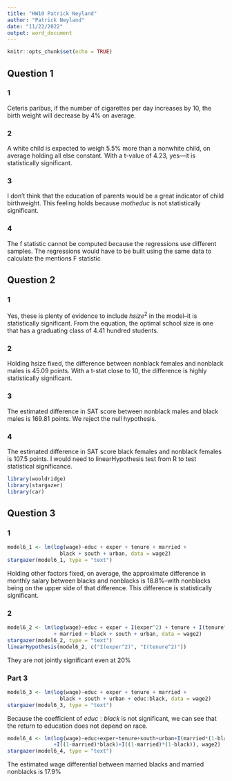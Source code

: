 ```yaml
---
title: "HW10 Patrick Neyland"
author: "Patrick Neyland"
date: "11/22/2022"
output: word_document
---
```


```r
knitr::opts_chunk$set(echo = TRUE)
```

## Question 1
### 1
Ceteris paribus, if the number of cigarettes per day increases by 10, the birth weight will decrease by 4% on average. 

### 2
A white child is expected to weigh 5.5% more than a nonwhite child, on average holding all else constant. 
With a t-value of 4.23, yes—it is statistically significant. 

### 3
I don't think that the education of parents would be a great indicator of child birthweight. This feeling holds because $motheduc$ is not statistically significant. 

### 4 
The f statistic cannot be computed because the regressions use different samples. The regressions would have to be built using the same data to calculate the mentions F statistic


## Question 2
### 1
Yes, these is plenty of evidence to include $hsize^2$ in the model--it is statistically significant. From the equation, the optimal school size is one that has a graduating class of 4.41 hundred students. 

### 2
Holding hsize fixed, the difference between nonblack females and nonblack males is 45.09 points. With a 
t-stat close to 10, the difference is highly statistically significant. 

### 3
The estimated difference in SAT score between nonblack males and black males is 169.81 points. We reject the null hypothesis. 

### 4
The estimated difference in SAT score black females and nonblack females is 107.5 points. I would need to linearHypothesis test from R to test statistical significance. 

```r
library(wooldridge)
library(stargazer)
library(car)
```
## Question 3
### 1
```r
model6_1 <- lm(log(wage)~educ + exper + tenure + married +
                 black + south + urban, data = wage2)
stargazer(model6_1, type = "text")
```
Holding other factors fixed, on average, the approximate difference in monthly salary between blacks and nonblacks is 18.8%--with nonblacks being on the upper side of that difference. This difference is statistically significant. 

### 2
```r
model6_2 <- lm(log(wage)~educ + exper + I(exper^2) + tenure + I(tenure^2) + 
               + married + black + south + urban, data = wage2)
stargazer(model6_2, type = "text")
linearHypothesis(model6_2, c("I(exper^2)", "I(tenure^2)"))
```
They are not jointly significant even at 20%

### Part 3
```r
model6_3 <- lm(log(wage)~educ + exper + tenure + married +
                 black + south + urban + educ:black, data = wage2)
stargazer(model6_3, type = "text")
```
Because the coefficient of $educ:black$ is not significant, we can see that the return to 
education does not depend on race. 

```r
model6_4 <- lm(log(wage)~educ+exper+tenure+south+urban+I(married*(1-black))
               +I((1-married)*black)+I((1-married)*(1-black)), wage2)
stargazer(model6_4, type = "text")
```
The estimated wage differential between married blacks and married nonblacks is 17.9%
